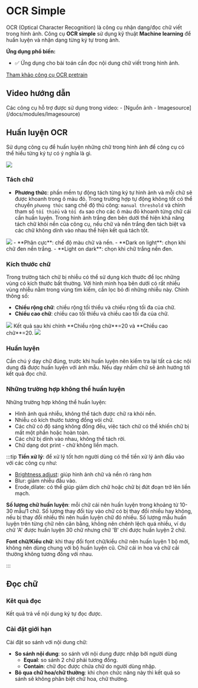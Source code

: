 # OCR Simple

OCR (Optical Character Recognition) là công cụ nhận dạng/đọc chữ viết trong hình ảnh. 
Công cụ **OCR simple** sử dụng kỹ thuật **Machine learning** để huấn luyện và nhận dạng từng ký tự trong ảnh.

**Ứng dụng phổ biến:**
- :white_check_mark: Ứng dụng cho bài toán cần đọc nội dung chữ viết trong hình ảnh.

[Tham khảo công cụ OCR pretrain](/docs/modules/ocr_pretrain)

## Video hướng dẫn
<VideoPlayer url='/videos/ocr_simple/ocr_simple.mp4' youtubeUrl='https://www.youtube.com/watch?v=4zw_vMGxOJk' />
Các công cụ hỗ trợ được sử dụng trong video:
-   [Nguồn ảnh - Imagesource](/docs/modules/Imagesource)

## Huấn luyện OCR

Sử dụng công cụ để huấn luyện những chữ trong hình ảnh để công cụ có thể hiểu từng ký tự có ý nghĩa là gì.

<Image src="/images/ocr_simple/1.PNG" />

### Tách chữ

- **Phương thức**: phần mềm tự động tách từng ký tự hình ảnh và mỗi chữ sẽ được khoanh trong ô màu đỏ. Trong trường hợp tự động không tốt có thể
chuyển `phương thức` sang chế độ thủ công: `manual threshold` và chỉnh tham số `tối thiểu` và `tối đa` sao cho các ô màu đỏ khoanh từng chữ cái cần huấn luyện.
Trong hình ảnh trắng đen bên dưới thể hiện khả năng tách chữ khỏi nền của công cụ, nếu chữ và nền trắng đen tách biệt và các chữ không dính vào nhau thể hiện kết quả tách tốt.
<Image src="/images/ocr_simple/2.PNG" />
-   **Phân cực**: chế độ màu chữ và nền.
    -   **Dark on light**: chọn khi chữ đen nền trắng.
    -   **Light on dark**: chọn khi chữ trắng nền đen.

### Kích thước chữ

Trong trường tách chữ bị nhiễu có thể sử dụng kích thước để lọc những vùng có kích thước bất thường. Với hình minh họa bên dưới có rất nhiều vùng nhiễu nằm trong vùng tìm kiếm, cần lọc bỏ đi những nhiễu này. Chỉnh thông số:
-   **Chiều rộng chữ**: chiều rộng tối thiểu và chiều rộng tối đa của chữ.
-   **Chiều cao chữ**: chiều cao tối thiểu và chiều cao tối đa của chữ.

<Image src="/images/ocr_simple/3.PNG" />
Kết quả sau khi chỉnh **Chiều rộng chữ**=20 và **Chiều cao chữ**=20.
<Image src="/images/ocr_simple/4.PNG" />

### Huấn luyện

Cần chú ý dạy chữ đúng, trước khi huấn luyện nên kiểm tra lại tất cả các nội dung đã được huấn luyện với ảnh mẫu. Nếu dạy nhầm chữ sẽ ảnh hướng tới kết quả đọc chữ.

### Những trường hợp không thể huấn luyện

Những trường hợp không thể huấn luyện:
-   Hình ảnh quá nhiễu, không thể tách được chữ ra khỏi nền.
-   Nhiễu có kích thước tương đồng vói chữ.
-   Các chữ có độ sáng không đồng đều, việc tách chữ có thể khiến chữ bị mất một phần hoặc hoàn toàn.
-   Các chữ bị dính vào nhau, không thể tách rời.
-   Chữ dạng dot print - chữ không liền mạch.

:::tip
**Tiền xử lý**: để xử lý tốt hơn người dùng có thể tiền xử lý ảnh đầu vào với các công cụ như:
-   [Brightness adjust](/docs/modules/brightness_adjust): giúp hình ảnh chữ và nền rõ ràng hơn
-   Blur: giảm nhiễu đầu vào.
-   Erode,dilate: có thể giúp giảm dích chữ hoặc chữ bị đứt đoạn trở lên liền mạch.

**Số lượng chữ huấn luyện**: mỗi chữ cái nên huấn luyện trong khoảng từ 10-30 mẫu/1 chữ. Số lượng thay đổi tùy vào chữ có bị thay đổi nhiều hay không,
nếu bị thay đổi nhiều thì nên huấn luyện chữ đó nhiều. Số lượng mẫu huấn luyện trên từng chữ nên cân bằng, không nên chênh lệch quá nhiều, ví dụ chữ 'A' được huấn luyện 30 chữ nhưng chữ 'B' chỉ được huấn luyện 2 chữ.

**Font chữ/Kiểu chữ**: khi thay đổi font chữ/kiểu chữ nên huấn luyện 1 bộ mới, không nên dùng chung với bộ huấn luyện cũ. Chữ cái in hoa và chữ cái thường không tương đồng với nhau.

:::

## Đọc chữ

### Kêt quả đọc
Kết quả trả về nội dung ký tự đọc được.

### Cài đặt giới hạn
Cài đặt so sánh với nội dung chữ:
-   **So sánh nội dung**: so sánh với nội dung được nhập bởi người dùng
    -   **Equal**: so sánh 2 chữ phải tương đồng.
    -   **Contain**: chữ đọc được chứa chữ do người dùng nhập.
-   **Bỏ qua chữ hoa/chữ thường**: khi chọn chức năng này thì kết quả so sánh sẽ không phân biệt chữ hoa, chữ thường.
